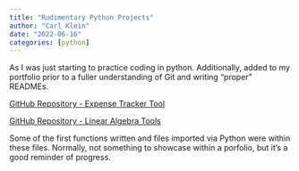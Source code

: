 ```yaml
---
title: "Rudimentary Python Projects"
author: "Carl Klein"
date: "2022-06-16"
categories: [python]
---
```


As I was just starting to practice coding in python. Additionally, added to my portfolio prior to a fuller understanding of Git and writing "proper" READMEs.

<a href="https://github.com/clickityKlein/Expense_Tracker">GitHub Repository - Expense Tracker Tool</a>

<a href="https://github.com/clickityKlein/Linear_Algebra">GitHub Repository - Linear Algebra Tools</a>


Some of the first functions written and files imported via Python were within these files. Normally, not something to showcase within a porfolio, but it's a good reminder of progress.